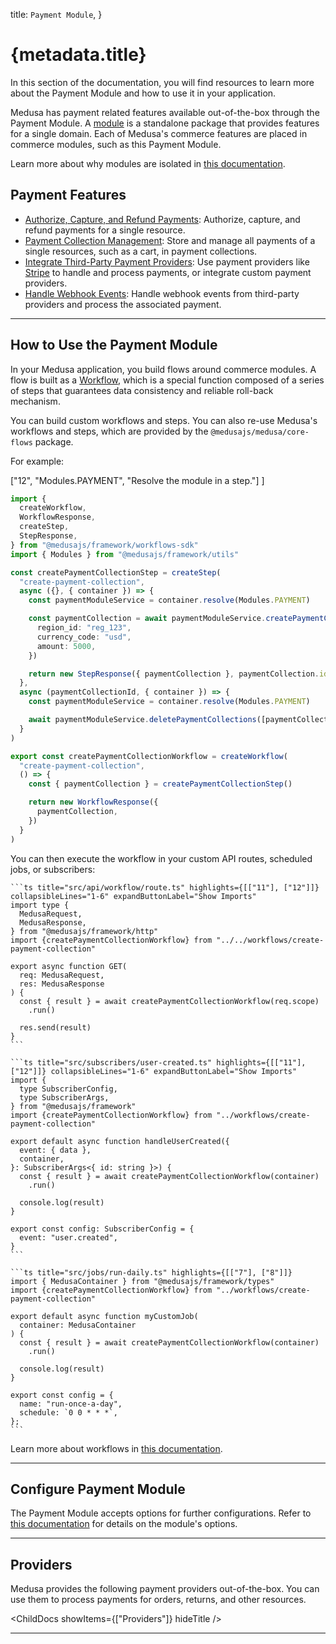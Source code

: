 
  title: `Payment Module`,
}

# {metadata.title}

In this section of the documentation, you will find resources to learn more about the Payment Module and how to use it in your application.

Medusa has payment related features available out-of-the-box through the Payment Module. A [module](!docs!/learn/fundamentals/modules) is a standalone package that provides features for a single domain. Each of Medusa's commerce features are placed in commerce modules, such as this Payment Module.

<Note>

Learn more about why modules are isolated in [this documentation](!docs!/learn/fundamentals/modules/isolation).

</Note>

## Payment Features

- [Authorize, Capture, and Refund Payments](./payment/page.mdx): Authorize, capture, and refund payments for a single resource.
- [Payment Collection Management](./payment-collection/page.mdx): Store and manage all payments of a single resources, such as a cart, in payment collections.
- [Integrate Third-Party Payment Providers](./payment-provider/page.mdx): Use payment providers like [Stripe](./payment-provider/stripe/page.mdx) to handle and process payments, or integrate custom payment providers.
- [Handle Webhook Events](./webhook-events/page.mdx): Handle webhook events from third-party providers and process the associated payment.

---

## How to Use the Payment Module

In your Medusa application, you build flows around commerce modules. A flow is built as a [Workflow](!docs!/learn/fundamentals/workflows), which is a special function composed of a series of steps that guarantees data consistency and reliable roll-back mechanism. 

You can build custom workflows and steps. You can also re-use Medusa's workflows and steps, which are provided by the `@medusajs/medusa/core-flows` package.

For example:

  ["12", "Modules.PAYMENT", "Resolve the module in a step."]
]

```ts title="src/workflows/create-payment-collection.ts" highlights={highlights}
import { 
  createWorkflow, 
  WorkflowResponse,
  createStep,
  StepResponse,
} from "@medusajs/framework/workflows-sdk"
import { Modules } from "@medusajs/framework/utils"

const createPaymentCollectionStep = createStep(
  "create-payment-collection",
  async ({}, { container }) => {
    const paymentModuleService = container.resolve(Modules.PAYMENT)

    const paymentCollection = await paymentModuleService.createPaymentCollections({
      region_id: "reg_123",
      currency_code: "usd",
      amount: 5000,
    })

    return new StepResponse({ paymentCollection }, paymentCollection.id)
  },
  async (paymentCollectionId, { container }) => {
    const paymentModuleService = container.resolve(Modules.PAYMENT)

    await paymentModuleService.deletePaymentCollections([paymentCollectionId])
  }
)

export const createPaymentCollectionWorkflow = createWorkflow(
  "create-payment-collection",
  () => {
    const { paymentCollection } = createPaymentCollectionStep()

    return new WorkflowResponse({
      paymentCollection,
    })
  }
)
```

You can then execute the workflow in your custom API routes, scheduled jobs, or subscribers:

<CodeTabs group="resource-types">
  <CodeTab label="API Route" value="api-route">
    
    ```ts title="src/api/workflow/route.ts" highlights={[["11"], ["12"]]} collapsibleLines="1-6" expandButtonLabel="Show Imports"
    import type {
      MedusaRequest,
      MedusaResponse,
    } from "@medusajs/framework/http"
    import {createPaymentCollectionWorkflow} from "../../workflows/create-payment-collection"

    export async function GET(
      req: MedusaRequest,
      res: MedusaResponse
    ) {
      const { result } = await createPaymentCollectionWorkflow(req.scope)
        .run()

      res.send(result)
    }
    ```

  </CodeTab>
  <CodeTab label="Subscriber" value="subscriber">
    
    ```ts title="src/subscribers/user-created.ts" highlights={[["11"], ["12"]]} collapsibleLines="1-6" expandButtonLabel="Show Imports"
    import {
      type SubscriberConfig,
      type SubscriberArgs,
    } from "@medusajs/framework"
    import {createPaymentCollectionWorkflow} from "../workflows/create-payment-collection"

    export default async function handleUserCreated({
      event: { data },
      container,
    }: SubscriberArgs<{ id: string }>) {
      const { result } = await createPaymentCollectionWorkflow(container)
        .run()

      console.log(result)
    }

    export const config: SubscriberConfig = {
      event: "user.created",
    }
    ```

  </CodeTab>
  <CodeTab label="Scheduled Job" value="scheduled-job">
    
    ```ts title="src/jobs/run-daily.ts" highlights={[["7"], ["8"]]}
    import { MedusaContainer } from "@medusajs/framework/types"
    import {createPaymentCollectionWorkflow} from "../workflows/create-payment-collection"

    export default async function myCustomJob(
      container: MedusaContainer
    ) {
      const { result } = await createPaymentCollectionWorkflow(container)
        .run()

      console.log(result)
    }

    export const config = {
      name: "run-once-a-day",
      schedule: `0 0 * * *`,
    };
    ```

  </CodeTab>
</CodeTabs>

Learn more about workflows in [this documentation](!docs!/learn/fundamentals/workflows).

---

## Configure Payment Module

The Payment Module accepts options for further configurations. Refer to [this documentation](./module-options/page.mdx) for details on the module's options.

---

## Providers

Medusa provides the following payment providers out-of-the-box. You can use them to process payments for orders, returns, and other resources.

<ChildDocs showItems={["Providers"]} hideTitle />

---

<CommerceModuleSections name="Payment" />